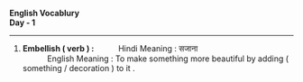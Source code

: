 **English Vocablury   
Day - 1**  

---

1) **Embellish ( verb ) :**           Hindi Meaning : सजाना   
           English Meaning : To make something more beautiful by adding ( something / decoration ) to it .